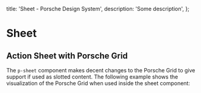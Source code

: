 
  title: 'Sheet - Porsche Design System',
  description: 'Some description',
};

# Sheet <ComponentStatus tagName="p-sheet"></ComponentStatus>

<TableOfContents headings={[]} />

## Action Sheet with Porsche Grid

The `p-sheet` component makes decent changes to the Porsche Grid to give support if used as slotted content. The
following example shows the visualization of the Porsche Grid when used inside the sheet component:

<ComponentStory story={sheetStoryGrid} />
